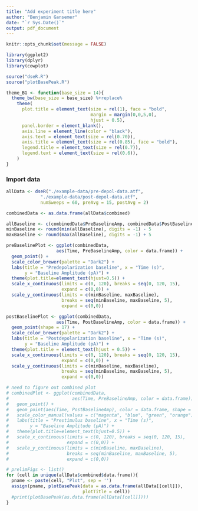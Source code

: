 ---
title: "Add experiment title here"
author: "Benjamin Gansemer"
date: "`r Sys.Date()`"
output: pdf_document
---

```{r setup, include = FALSE}
knitr::opts_chunk$set(message = FALSE)
```

```{r libraries, include = FALSE}
library(ggplot2)
library(dplyr)
library(cowplot)
```

```{r source, include = FALSE}
source("dseR.R")
source("plotBasePeak.R")

```

```{r modify-ggplot-theme, include = FALSE}
theme_BG <- function(base_size = 14){
  theme_bw(base_size = base_size) %+replace%
    theme(
      plot.title = element_text(size = rel(1), face = "bold",
                                margin = margin(0,0,5,0), 
                                hjust = 0.5),
      panel.border = element_blank(),
      axis.line = element_line(color = "black"),
      axis.text = element_text(size = rel(0.70)),
      axis.title = element_text(size = rel(0.85), face = "bold"),
      legend.title = element_text(size = rel(0.7)),
      legend.text = element_text(size = rel(0.6)),
    )
}

```

### Import data
```{r run-dseR}
allData <- dseR("./example-data/pre-depol-data.atf", 
             "./example-data/post-depol-data.atf",
             numSweeps = 60, preAvg = 15, postAvg = 2)
```

```{r plot-baseline, echo = FALSE}
combinedData <- as.data.frame(allData$combined)

allBaseline <- c(combinedData$PreBaselineAmp, combinedData$PostBaselineAmp)
minBaseline <- round(min(allBaseline), digits = -1) - 5
maxBaseline <- round(max(allBaseline), digits = -1) + 5

preBaselinePlot <- ggplot(combinedData,
                   aes(Time, PreBaselineAmp, color = data.frame)) +
  geom_point() +
  scale_color_brewer(palette = "Dark2") +
  labs(title = "Predepolarization baseline", x = "Time (s)",
       y = "Baseline Amplitude (pA)") +
  theme(plot.title=element_text(hjust=0.5)) +
  scale_x_continuous(limits = c(0, 120), breaks = seq(0, 120, 15),
                     expand = c(0,0)) +
  scale_y_continuous(limits = c(minBaseline, maxBaseline),
                     breaks = seq(minBaseline, maxBaseline, 5),
                     expand = c(0,0))

postBaselinePlot <- ggplot(combinedData,
                   aes(Time, PostBaselineAmp, color = data.frame)) +
  geom_point(shape = 17) +
  scale_color_brewer(palette = "Dark2") +
  labs(title = "Postdepolarization baseline", x = "Time (s)",
       y = "Baseline Amplitude (pA)") +
  theme(plot.title = element_text(hjust = 0.5)) +
  scale_x_continuous(limits = c(0, 120), breaks = seq(0, 120, 15),
                     expand = c(0,0)) +
  scale_y_continuous(limits = c(minBaseline, maxBaseline),
                     breaks = seq(minBaseline, maxBaseline, 5),
                     expand = c(0,0))

# need to figure out combined plot
# combinedPlot <- ggplot(combinedData, 
#                        aes(Time, PreBaselineAmp, color = data.frame)) +
#   geom_point() +
#   geom_point(aes(Time, PostBaselineAmp), color = data.frame, shape = 1) +
#   scale_color_manual(values = c("magenta", "blue", "green", "orange")) +
#   labs(title = "Prestimulus baseline", x = "Time (s)",
#        y = "Baseline Amplitude (pA)") +
#   theme(plot.title=element_text(hjust=0.5)) +
#   scale_x_continuous(limits = c(0, 120), breaks = seq(0, 120, 15),
#                      expand = c(0,0)) +
#   scale_y_continuous(limits = c(minBaseline, maxBaseline),
#                      breaks = seq(minBaseline, maxBaseline, 5),
#                      expand = c(0,0))

```

```{r plot-baseline-and-peak, echo = FALSE}
# prelimFigs <- list()
for (cell in unique(allData$combined$data.frame)){
  pname <- paste(cell, "Plot", sep = '')
  assign(pname, plotBasePeak(data = as.data.frame(allData[[cell]]),
                             plotTitle = cell))
  #print(plotBasePeak(as.data.frame(allData[[cell]])))
}

```